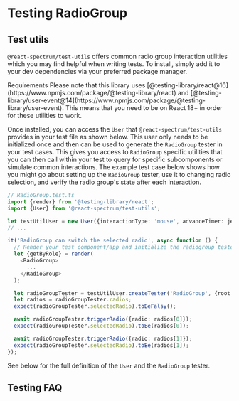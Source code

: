


# Testing RadioGroup

## Test utils

`@react-spectrum/test-utils` offers common radio group interaction utilities which you may find helpful when writing tests. To install, simply
add it to your dev dependencies via your preferred package manager.

<InstallCommand pkg="@react-spectrum/test-utils" flags="--dev" />

<InlineAlert variant="notice">
  <Heading>Requirements</Heading>
  <Content>Please note that this library uses [@testing-library/react@16](https://www.npmjs.com/package/@testing-library/react) and [@testing-library/user-event@14](https://www.npmjs.com/package/@testing-library/user-event). This means that you need to be on React 18+ in order for these utilities to work.</Content>
</InlineAlert>

Once installed, you can access the `User` that `@react-spectrum/test-utils` provides in your test file as shown below. This user only needs to be initialized once and then can be used to generate
the `RadioGroup` tester in your test cases. This gives you access to `RadioGroup` specific utilities that you can then call within your test to query for specific subcomponents or simulate common interactions.
The example test case below shows how you might go about setting up the `RadioGroup` tester, use it to changing radio selection, and verify the radio group's state after each interaction.

```ts
// RadioGroup.test.ts
import {render} from '@testing-library/react';
import {User} from '@react-spectrum/test-utils';

let testUtilUser = new User({interactionType: 'mouse', advanceTimer: jest.advanceTimersByTime});
// ...

it('RadioGroup can switch the selected radio', async function () {
  // Render your test component/app and initialize the radiogroup tester
  let {getByRole} = render(
    <RadioGroup>
      ...
    </RadioGroup>
  );

  let radioGroupTester = testUtilUser.createTester('RadioGroup', {root: getByRole('radiogroup')});
  let radios = radioGroupTester.radios;
  expect(radioGroupTester.selectedRadio).toBeFalsy();

  await radioGroupTester.triggerRadio({radio: radios[0]});
  expect(radioGroupTester.selectedRadio).toBe(radios[0]);

  await radioGroupTester.triggerRadio({radio: radios[1]});
  expect(radioGroupTester.selectedRadio).toBe(radios[1]);
});
```

See below for the full definition of the `User` and the `RadioGroup` tester.

<ClassAPI links={testUtilDocs.links} class={testUtilDocs.exports.User} />
<ClassAPI links={testUtilDocs.links} class={testUtilDocs.exports.RadioGroupTester} />

## Testing FAQ

<PatternTestingFAQ patternName="radio group" />
